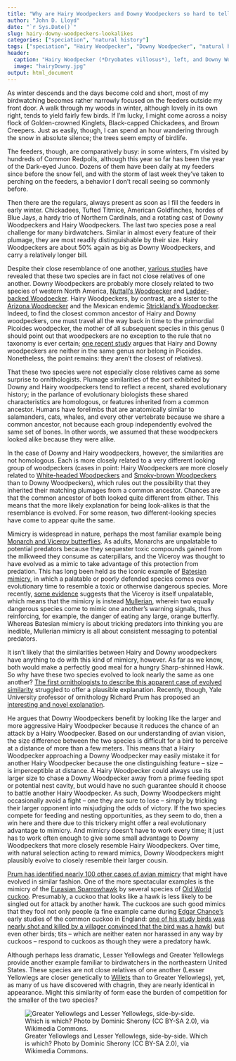 ```yaml
---
title: "Why are Hairy Woodpeckers and Downy Woodpeckers so hard to tell apart?"
author: "John D. Lloyd"
date: "`r Sys.Date()`"
slug: hairy-downy-woodpeckers-lookalikes
categories: ["speciation", "natural history"]
tags: ["speciation", "Hairy Woodpecker", "Downy Woodpecker", "natural history"]
header:
  caption: "Hairy Woodpecker (*Dryobates villosus*), left, and Downy Woodpecker (*Dryobates pubescens*), right. Hairy Woodpecker by Mdf ([GFDL] (http://www.gnu.org/copyleft/fdl.html) or [CC-BY-SA-3.0] (http://creativecommons.org/licenses/by-sa/3.0/)), via Wikimedia Commons. Downy Woodpecker by Wolfgang Wander ([GFDL] (http://www.gnu.org/copyleft/fdl.html) or [CC-BY-SA-3.0] (http://creativecommons.org/licenses/by-sa/3.0/)), via Wikimedia Commons."
  image: "hairyDowny.jpg"
output: html_document
---
```

As winter descends and the days become cold and short, most of my birdwatching becomes rather narrowly focused on the feeders outside my front door. A walk through my woods in winter, although lovely in its own right, tends to yield fairly few birds. If I’m lucky, I might come across a noisy flock of Golden-crowned Kinglets, Black-capped Chickadees, and Brown Creepers. Just as easily, though, I can spend an hour wandering through the snow in absolute silence; the trees seem empty of birdlife.

The feeders, though, are comparatively busy: in some winters, I’m visited by hundreds of Common Redpolls, although this year so far has been the year of the Dark-eyed Junco. Dozens of them have been daily at my feeders since before the snow fell, and with the storm of last week they’ve taken to perching on the feeders, a behavior I don’t recall seeing so commonly before.

Then there are the regulars, always present as soon as I fill the feeders in early winter. Chickadees, Tufted Titmice, American Goldfinches, hordes of Blue Jays, a hardy trio of Northern Cardinals, and a rotating cast of Downy Woodpeckers and Hairy Woodpeckers. The last two species pose a real challenge for many birdwatchers. Similar in almost every feature of their plumage, they are most readily distinguishable by their size. Hairy Woodpeckers are about 50% again as big as Downy Woodpeckers, and carry a relatively longer bill.

Despite their close resemblance of one another, [various studies](http://digitalcommons.wayne.edu/cgi/viewcontent.cgi?article=1005&context=biosci_frp) have revealed that these two species are in fact not close relatives of one another. Downy Woodpeckers are probably more closely related to two species of western North America, [Nuttall’s Woodpecker](http://www.audubon.org/field-guide/bird/nuttalls-woodpecker) and [Ladder-backed Woodpecker](http://www.audubon.org/field-guide/bird/ladder-backed-woodpecker). Hairy Woodpeckers, by contrast, are a sister to the [Arizona Woodpecker](http://www.audubon.org/field-guide/bird/arizona-woodpecker) and the Mexican endemic [Strickland’s Woodpecker](https://neotropical.birds.cornell.edu/Species-Account/nb/species/strwoo/overview). Indeed, to find the closest common ancestor of Hairy and Downy woodpeckers, one must travel all the way back in time to the primordial Picoides woodpecker, the mother of all subsequent species in this genus (I should point out that woodpeckers are no exception to the rule that no taxonomy is ever certain; [one recent study](https://s3.amazonaws.com/academia.edu.documents/42675903/A_new_classification_of_the_Pied_Woodpec20160214-25338-1svl4qr.pdf?AWSAccessKeyId=AKIAIWOWYYGZ2Y53UL3A&Expires=1513612157&Signature=9qcLfCIXn6xiLSoAYnl2u57vwAw%3D&response-content-disposition=inline%3B%20filename%3DA_new_classification_of_the_Pied_Woodpec.pdf) argues that Hairy and Downy woodpeckers are neither in the same genus nor belong in Picoides. Nonetheless, the point remains: they aren’t the closest of relatives).

That these two species were not especially close relatives came as some surprise to ornithologists. Plumage similarities of the sort exhibited by Downy and Hairy woodpeckers tend to reflect a recent, shared evolutionary history; in the parlance of evolutionary biologists these shared characteristics are homologous, or features inherited from a common ancestor. Humans have forelimbs that are anatomically similar to salamanders, cats, whales, and every other vertebrate because we share a common ancestor, not because each group independently evolved the same set of bones. In other words, we assumed that these woodpeckers looked alike because they were alike.

In the case of Downy and Hairy woodpeckers, however, the similarities are not homologous. Each is more closely related to a very different looking group of woodpeckers (cases in point: Hairy Woodpeckers are more closely related to [White-headed Woodpeckers](http://www.audubon.org/field-guide/bird/white-headed-woodpecker) and [Smoky-brown Woodpeckers](https://en.wikipedia.org/wiki/Smoky-brown_woodpecker) than to Downy Woodpeckers), which rules out the possibility that they inherited their matching plumages from a common ancestor. Chances are that the common ancestor of both looked quite different from either. This means that the more likely explanation for being look-alikes is that the resemblance is evolved. For some reason, two different-looking species have come to appear quite the same. 

Mimicry is widespread in nature, perhaps the most familiar example being [Monarch and Viceroy butterflies](https://scholarblogs.emory.edu/evolutionshorts/2014/04/16/survival-of-the-fittest-monarch-and-viceroy-butterflies/). As adults, Monarchs are unpalatable to potential predators because they sequester toxic compounds gained from the milkweed they consume as caterpillars, and the Viceroy was thought to have evolved as a mimic to take advantage of this protection from predation. This has long been held as the iconic example of [Batesian mimicry](https://en.wikipedia.org/wiki/Batesian_mimicry), in which a palatable or poorly defended species comes over evolutionary time to resemble a toxic or otherwise dangerous species. More recently, [some evidence](https://www.nature.com/articles/350497a0) suggests that the Viceroy is itself unpalatable, which means that the mimicry is instead [Mullerian](https://en.wikipedia.org/wiki/M%C3%BCllerian_mimicry), wherein two equally dangerous species come to mimic one another’s warning signals, thus reinforcing, for example, the danger of eating any large, orange butterfly.  Whereas Batesian mimicry is about tricking predators into thinking you are inedible, Mullerian mimicry is all about consistent messaging to potential predators.

It isn’t likely that the similarities between Hairy and Downy woodpeckers have anything to do with this kind of mimicry, however. As far as we know, both would make a perfectly good meal for a hungry Sharp-shinned Hawk. So why have these two species evolved to look nearly the same as one another? [The first ornithologists to describe this apparent case of evolved similarity](http://digitalcommons.wayne.edu/cgi/viewcontent.cgi?article=1005&context=biosci_frp) struggled to offer a plausible explanation. Recently, though, Yale University professor of ornithology Richard Prum has proposed an [interesting and novel explanation](https://prumlab.yale.edu/sites/default/files/prum_samuelson_mimicry_ms.pdf).

He argues that Downy Woodpeckers benefit by looking like the larger and more aggressive Hairy Woodpecker because it reduces the chance of an attack by a Hairy Woodpecker. Based on our understanding of avian vision, the size difference between the two species is difficult for a bird to perceive at a distance of more than a few meters. This means that a Hairy Woodpecker approaching a Downy Woodpecker may easily mistake it for another Hairy Woodpecker because the one distinguishing feature – size – is imperceptible at distance. A Hairy Woodpecker could always use its larger size to chase a Downy Woodpecker away from a prime feeding spot or potential nest cavity, but would have no such guarantee should it choose to battle another Hairy Woodpecker. As such, Downy Woodpeckers might occasionally avoid a fight – one they are sure to lose – simply by tricking their larger opponent into misjudging the odds of victory. If the two species compete for feeding and nesting opportunities, as they seem to do, then a win here and there due to this trickery might offer a real evolutionary advantage to mimicry. And mimicry doesn’t have to work every time; it just has to work often enough to give some small advantage to Downy Woodpeckers that more closely resemble Hairy Woodpeckers. Over time, with natural selection acting to reward mimics, Downy Woodpeckers might plausibly evolve to closely resemble their larger cousin.

[Prum has identified nearly 100 other cases of avian mimicry](https://academic.oup.com/zoolinnean/article/172/4/910/2433421) that might have evolved in similar fashion. One of the more spectacular examples is the mimicry of the [Eurasian Sparrowhawk](https://en.wikipedia.org/wiki/Eurasian_sparrowhawk) by several species of [Old World cuckoo](https://en.wikipedia.org/wiki/Common_cuckoo). Presumably, a cuckoo that looks like a hawk is less likely to be singled out for attack by another hawk. The cuckoos are such good mimics that they fool not only people (a fine example came during [Edgar Chance’s](https://en.wikipedia.org/wiki/Edgar_Chance) early studies of the common cuckoo in England: [one of his study birds was nearly shot and killed by a villager convinced that the bird was a hawk](https://www.ncbi.nlm.nih.gov/pmc/articles/PMC2587796/#bib3)) but even other birds; tits – which are neither eaten nor harassed in any way by cuckoos – respond to cuckoos as though they were a predatory hawk.

Although perhaps less dramatic, Lesser Yellowlegs and Greater Yellowlegs provide another example familiar to birdwatchers in the northeastern United States. These species are not close relatives of one another (Lesser Yellowlegs are closer genetically to [Willets](http://www.audubon.org/field-guide/bird/willet) than to Greater Yellowlegs), yet, as many of us have discovered with chagrin, they are nearly identical in appearance. Might this similarity of form ease the burden of competition for the smaller of the two species?

![Greater Yellowlegs and Lesser Yellowlegs, side-by-side. Which is which? Photo by Dominic Sherony (CC BY-SA 2.0), via Wikimedia Commons.](/img/gryeLeye.jpg)